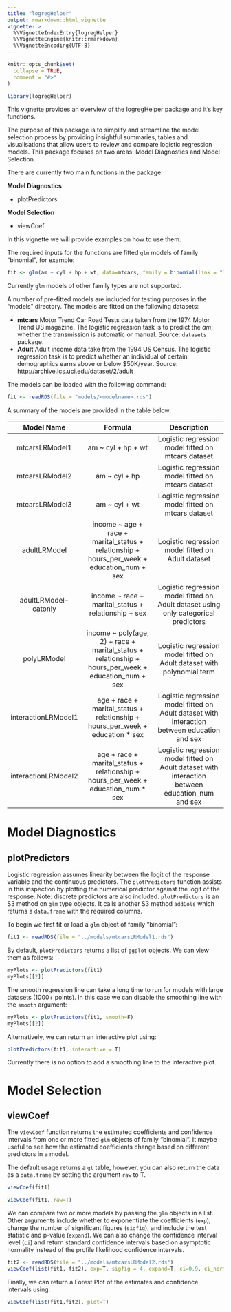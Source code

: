 ```yaml
---
title: "logregHelper"
output: rmarkdown::html_vignette
vignette: >
  %\VignetteIndexEntry{logregHelper}
  %\VignetteEngine{knitr::rmarkdown}
  %\VignetteEncoding{UTF-8}
---
```


```r
knitr::opts_chunk$set(
  collapse = TRUE,
  comment = "#>"
)
```

```r
library(logregHelper)
```

This vignette provides an overview of the logregHelper package and it's key functions.

The purpose of this package is to simplify and streamline the model selection process by providing insightful summaries, tables and visualisations that allow users to review and compare logistic regression models. This package focuses on two areas: Model Diagnostics and Model Selection.


There are currently two main functions in the package:

**Model Diagnostics**

- plotPredictors

**Model Selection**

- viewCoef

In this vignette we will provide examples on how to use them.

The required inputs for the functions are fitted `glm` models of family "binomial", for example:
```r
fit <- glm(am ~ cyl + hp + wt, data=mtcars, family = binomial(link = "logit"),)
```

Currently `glm` models of other family types are not supported. 

A number of pre-fitted models are included for testing purposes in the "models" directory. The models are fitted on the following datasets:

- **mtcars** Motor Trend Car Road Tests data taken from the 1974 Motor Trend US magazine. The logistic regression task is to predict the *am*; whether the transmission is automatic or manual. Source: `datasets` package.
- **Adult** Adult income data take from the 1994 US Census. The logistic regression task is to predict whether an individual of certain demographics earns above or below $50K/year. Source: http://archive.ics.uci.edu/dataset/2/adult 

The models can be loaded with the following command:
```r
fit <- readRDS(file = "models/<modelname>.rds")
```


A summary of the models are provided in the table below:

|        Model Name     	|                                               Formula                                                	|                                            Description                                            	|
|:--------------------:	|:----------------------------------------------------------------------------------------------------:	|:-------------------------------------------------------------------------------------------------:	|
|    mtcarsLRModel1    	|                                          am ~ cyl + hp + wt                                          	|                        Logistic regression model  fitted on mtcars dataset                        	|
|    mtcarsLRModel2    	|                                             am ~ cyl + hp                                            	|                        Logistic regression model  fitted on mtcars dataset                        	|
|    mtcarsLRModel3    	|                                             am ~ cyl + wt                                            	|                        Logistic regression model  fitted on mtcars dataset                        	|
|     adultLRModel     	|      income ~ age + race + marital_status + relationship  + hours_per_week + education_num + sex     	|                         Logistic regression model  fitted on Adult dataset                        	|
| adultLRModel-catonly 	|                          income ~ race + marital_status + relationship + sex                         	|       Logistic regression model  fitted on Adult dataset using  only categorical predictors       	|
|      polyLRModel     	| income ~ poly(age, 2) + race + marital_status +  relationship + hours_per_week + education_num + sex 	|              Logistic regression model  fitted on Adult dataset  with polynomial term             	|
|  interactionLRModel1 	|            age + race + marital_status + relationship  + hours_per_week + education * sex            	|   Logistic regression model  fitted on Adult dataset with interaction between education and sex   	|
|  interactionLRModel2 	|          age + race + marital_status + relationship  + hours_per_week + education_num * sex          	| Logistic regression model  fitted on Adult dataset with interaction between education_num and sex 	|


# Model Diagnostics
## plotPredictors
Logistic regression assumes linearity between the logit of the response variable and the continuous predictors. The `plotPredictors` function assists in this inspection by plotting the numerical predictor against the logit of the response. Note: discrete predictors are also included. `plotPredictors` is an S3 method on `glm` type objects. It calls another S3 method `addCols` which returns a `data.frame` with the required columns.


To begin we first fit or load a `glm` object of family "binomial":
```r
fit1 <- readRDS(file = "../models/mtcarsLRModel1.rds")
```


By default, `plotPredictors` returns a list of `ggplot` objects. We can view them as follows:
```r
myPlots <- plotPredictors(fit1)
myPlots[[2]]
```

The smooth regression line can take a long time to run for models with large datasets (1000+ points). In this case we can disable the smoothing line with the `smooth` argument:
```r
myPlots <- plotPredictors(fit1, smooth=F)
myPlots[[2]]
```

Alternatively, we can return an interactive plot using:
```r
plotPredictors(fit1, interactive = T)
```

Currently there is no option to add a smoothing line to the interactive plot.

# Model Selection
## viewCoef
The `viewCoef` function returns the estimated coefficients and confidence intervals from one or more fitted `glm` objects of family "binomial". It maybe useful to see how the estimated coefficients change based on different predictors in a model.

The default usage returns a `gt` table, however, you can also return the data as a `data.frame` by setting the argument `raw` to T.
```r
viewCoef(fit1)
```
```r
viewCoef(fit1, raw=T)
```


We can compare two or more models by passing the `glm` objects in a list. Other arguments include whether to exponentiate the coefficients (`exp`), change the number of significant figures (`sigfig`), and include the test statistic and p-value (`expand`). We can also change the confidence interval level (`ci`) and return standard confidence intervals based on asymptotic normality instead of the profile likelihood confidence intervals.
```r
fit2 <- readRDS(file = "../models/mtcarsLRModel2.rds")
viewCoef(list(fit1, fit2), exp=T, sigfig = 4, expand=T, ci=0.9, ci_normal=T)
```

Finally, we can return a Forest Plot of the estimates and confidence intervals using:
```r
viewCoef(list(fit1,fit2), plot=T) 
```


